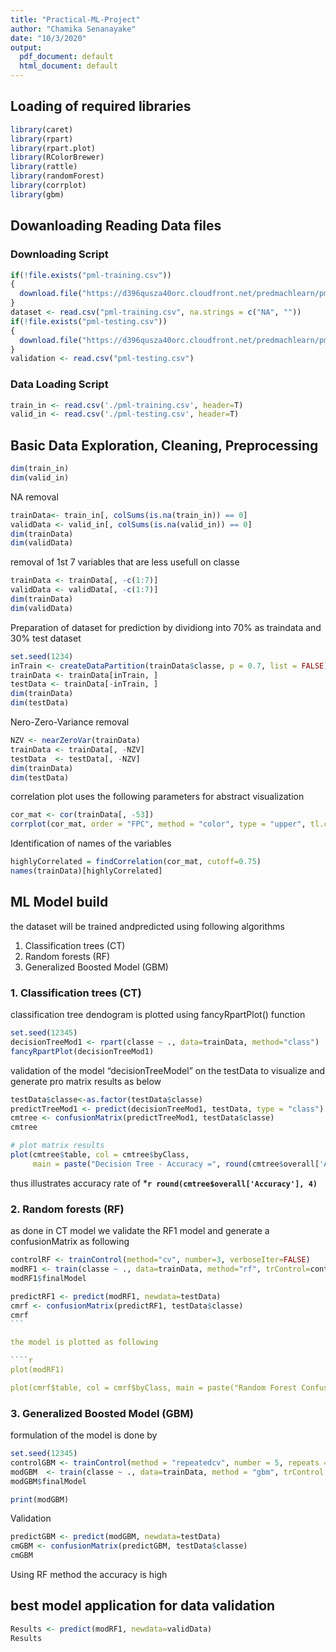```yaml
---
title: "Practical-ML-Project"
author: "Chamika Senanayake"
date: "10/3/2020"
output:
  pdf_document: default
  html_document: default
---
```



## Loading of required libraries

````r
library(caret)
library(rpart)
library(rpart.plot)
library(RColorBrewer)
library(rattle)
library(randomForest)
library(corrplot)
library(gbm)
````

## Dowanloading Reading Data files

### Downloading Script
```r
if(!file.exists("pml-training.csv"))
{
  download.file("https://d396qusza40orc.cloudfront.net/predmachlearn/pml-training.csv", "pml-training.csv", method = 'curl')
}
dataset <- read.csv("pml-training.csv", na.strings = c("NA", ""))
if(!file.exists("pml-testing.csv"))
{
  download.file("https://d396qusza40orc.cloudfront.net/predmachlearn/pml-testing.csv", "pml-testing.csv", method = 'curl')
}
validation <- read.csv("pml-testing.csv")
```

### Data Loading Script
````r
train_in <- read.csv('./pml-training.csv', header=T)
valid_in <- read.csv('./pml-testing.csv', header=T)
````

## Basic Data Exploration, Cleaning, Preprocessing
````r
dim(train_in)
dim(valid_in)
````

NA removal
````r
trainData<- train_in[, colSums(is.na(train_in)) == 0]
validData <- valid_in[, colSums(is.na(valid_in)) == 0]
dim(trainData)
dim(validData)
````

removal of 1st 7 variables that are less usefull on classe
````r
trainData <- trainData[, -c(1:7)]
validData <- validData[, -c(1:7)]
dim(trainData)
dim(validData)
````

Preparation of dataset for prediction by dividiong into 70% as traindata and 30% test dataset

````r
set.seed(1234) 
inTrain <- createDataPartition(trainData$classe, p = 0.7, list = FALSE)
trainData <- trainData[inTrain, ]
testData <- trainData[-inTrain, ]
dim(trainData)
dim(testData)
````

Nero-Zero-Variance removal

````r
NZV <- nearZeroVar(trainData)
trainData <- trainData[, -NZV]
testData  <- testData[, -NZV]
dim(trainData)
dim(testData)
````

correlation plot uses the following parameters for abstract visualization

````r
cor_mat <- cor(trainData[, -53])
corrplot(cor_mat, order = "FPC", method = "color", type = "upper", tl.cex = 0.8, tl.col = rgb(0, 0, 0))
````

Identification of names of the variables

````r
highlyCorrelated = findCorrelation(cor_mat, cutoff=0.75)
names(trainData)[highlyCorrelated]
````

## ML Model build

the dataset will be trained andpredicted using following algorithms

1. Classification trees (CT)
2. Random forests (RF)
3. Generalized Boosted Model (GBM)

### 1. Classification trees (CT)


classification tree dendogram is plotted using fancyRpartPlot() function
````r
set.seed(12345)
decisionTreeMod1 <- rpart(classe ~ ., data=trainData, method="class")
fancyRpartPlot(decisionTreeMod1)
````

validation of the model “decisionTreeModel” on the testData to visualize and generate pro matrix results as below

````r
testData$classe<-as.factor(testData$classe)
predictTreeMod1 <- predict(decisionTreeMod1, testData, type = "class")
cmtree <- confusionMatrix(predictTreeMod1, testData$classe)
cmtree

# plot matrix results
plot(cmtree$table, col = cmtree$byClass, 
     main = paste("Decision Tree - Accuracy =", round(cmtree$overall['Accuracy'], 4)))
````

thus illustrates accuracy rate of ***`r round(cmtree$overall['Accuracy'], 4)`**

### 2. Random forests (RF)

as done in CT model we validate the RF1 model and generate a confusionMatrix as following
````r
controlRF <- trainControl(method="cv", number=3, verboseIter=FALSE)
modRF1 <- train(classe ~ ., data=trainData, method="rf", trControl=controlRF)
modRF1$finalModel

predictRF1 <- predict(modRF1, newdata=testData)
cmrf <- confusionMatrix(predictRF1, testData$classe)
cmrf
```

the model is plotted as following 

````r
plot(modRF1)

plot(cmrf$table, col = cmrf$byClass, main = paste("Random Forest Confusion Matrix: Accuracy =", round(cmrf$overall['Accuracy'], 4)))
````



### 3. Generalized Boosted Model (GBM)

formulation of the model is done by
````r
set.seed(12345)
controlGBM <- trainControl(method = "repeatedcv", number = 5, repeats = 1)
modGBM  <- train(classe ~ ., data=trainData, method = "gbm", trControl = controlGBM, verbose = FALSE)
modGBM$finalModel
````

````r
print(modGBM)
````

Validation
````r
predictGBM <- predict(modGBM, newdata=testData)
cmGBM <- confusionMatrix(predictGBM, testData$classe)
cmGBM
````

Using RF method the accuracy is high

## best model application for data validation

````r
Results <- predict(modRF1, newdata=validData)
Results
````

